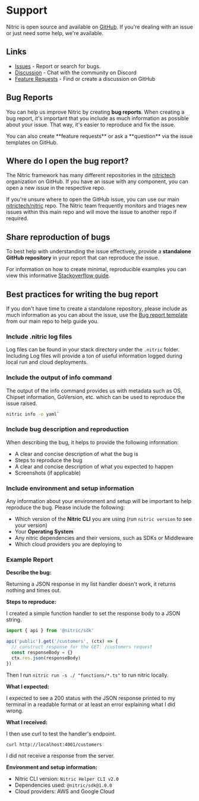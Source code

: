 
# Support

Nitric is open source and available on [GitHub](https://github.com/nitrictech/nitric). If you're dealing with an issue or just need some help, we're available.

## Links

- [Issues](https://github.com/nitrictech/nitric/issues) - Report or search for bugs.
- [Discussion](https://discord.gg/Webemece5C) - Chat with the community on Discord
- [Feature Requests](https://github.com/nitrictech/nitric/discussions) - Find or create a discussion on GitHub

## Bug Reports

You can help us improve Nitric by creating **bug reports**. When creating a bug report, it's important that you include as much information as possible about your issue. That way, it's easier to reproduce and fix the issue.

<Note>
  You can also create **feature requests** or ask a **question** via the issue
  templates on GitHub.
</Note>

## Where do I open the bug report?

The Nitric framework has many different repositories in the [nitrictech](https://github.com/nitrictech) organization on GitHub. If you have an issue with any component, you can open a new issue in the respective repo.

If you're unsure where to open the GitHub issue, you can use our main [nitrictech/nitric](https://github.com/nitrictech/nitric) repo. The Nitric team frequently monitors and triages new issues within this main repo and will move the issue to another repo if required.

## Share reproduction of bugs

To best help with understanding the issue effectively, provide a **standalone GitHub repository** in your report that can reproduce the issue.

For information on how to create minimal, reproducible examples you can view this informative [Stackoverflow guide](https://stackoverflow.com/help/minimal-reproducible-example).

## Best practices for writing the bug report

If you don't have time to create a standalone repository, please include as much information as you can about the issue, use the [Bug report template](https://github.com/nitrictech/nitric/issues/new?assignees=&labels=&template=bug_report.md&title=%27Create%20bug%20report%27) from our main repo to help guide you.

### Include .nitric log files

Log files can be found in your stack directory under the `.nitric` folder.
Including Log files will provide a ton of useful information logged during local run and cloud deployments.

### Include the output of info command

The output of the info command provides us with metadata such as OS, Chipset information, GoVersion, etc. which can be used to reproduce the issue raised.

```bash
nitric info -o yaml`
```

### Include bug description and reproduction

When describing the bug, it helps to provide the following information:

- A clear and concise description of what the bug is
- Steps to reproduce the bug
- A clear and concise description of what you expected to happen
- Screenshots (if applicable)

### Include environment and setup information

Any information about your environment and setup will be important to help reproduce the bug. Please include the following:

- Which version of the **Nitric CLI** you are using (run `nitric version` to see your version)
- Your **Operating System**
- Any nitric dependencies and their versions, such as SDKs or Middleware
- Which cloud providers you are deploying to

### Example Report

**Describe the bug:**

Returning a JSON response in my list handler doesn't work, it returns nothing and times out.

**Steps to reproduce:**

I created a simple function handler to set the response body to a JSON string.

```typescript
import { api } from '@nitric/sdk'

api('public').get('/customers', (ctx) => {
  // construct response for the GET: /customers request
  const responseBody = {}
  ctx.res.json(responseBody)
})
```

Then I run `nitric run -s ./ "functions/*.ts"` to run nitric locally.

**What I expected:**

I expected to see a 200 status with the JSON response printed to my terminal in a readable format or at least an error explaining what I did wrong.

**What I received:**

I then use curl to test the handler's endpoint.

```bash
curl http://localhost:4001/customers
```

I did not receive a response from the server.

**Environment and setup information:**

- Nitric CLI version: `Nitric Helper CLI v2.0`
- Dependencies used: `@nitric/sdk@1.0.0`
- Cloud providers: AWS and Google Cloud
